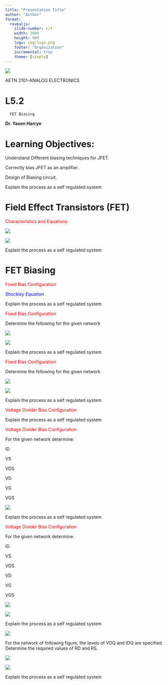 ```yaml
---
title: "Presentation Title"
author: "Author"
format: 
  revealjs:
    slide-number: c/t
    width: 1600
    height: 900
    logo: img/logo.png
    footer: "Organization"
    incremental: true
    theme: [simple]
---
```

![](l5.2-fet-biasing-img/l52-fet-biasing_0.png)

AETN 2101\-ANALOG  ELECTRONICS

# L5.2

      FET Biasing

__Dr\. Yasen Harrye__

# Learning Objectives:

Understand Different biasing techniques for JFET\.

Correctly bias JFET as an amplifier\.

Design of Biasing circuit\.

::: {.notes}

Explain the process as a self regulated system

:::

# Field Effect Transistors (FET)

<span style="color:#ff0000">Characteristics and Equations</span>

![](l5.2-fet-biasing-img/l52-fet-biasing_1.png)

![](l5.2-fet-biasing-img/l52-fet-biasing_2.png)

::: {.notes}

Explain the process as a self regulated system

:::

# FET Biasing

<span style="color:#ff0000">Fixed Bias Configuration</span>

<span style="color:#0000ff"> </span>  <span style="color:#0000ff"> _Shockley Equation_ </span>

::: {.notes}

Explain the process as a self regulated system

:::

<span style="color:#ff0000">Fixed Bias Configuration</span>

Determine the following for the given network

![](l5.2-fet-biasing-img/l52-fet-biasing_3.png)

![](l5.2-fet-biasing-img/l52-fet-biasing_4.png)

::: {.notes}

Explain the process as a self regulated system

:::

<span style="color:#ff0000">Fixed Bias Configuration</span>

Determine the following for the given network

![](l5.2-fet-biasing-img/l52-fet-biasing_5.png)

![](l5.2-fet-biasing-img/l52-fet-biasing_6.png)

::: {.notes}

Explain the process as a self regulated system

:::

<span style="color:#ff0000">Voltage Divider Bias Configuration</span>

::: {.notes}

Explain the process as a self regulated system

:::

<span style="color:#ff0000">Voltage Divider Bias Configuration</span>

For the given network determine:

ID

VS

VDS

VD

VG

VGS

![](l5.2-fet-biasing-img/l52-fet-biasing_7.png)

::: {.notes}

Explain the process as a self regulated system

:::

<span style="color:#ff0000">Voltage Divider Bias Configuration</span>

For the given network determine:

ID

VS

VDS

VD

VG

VGS

![](l5.2-fet-biasing-img/l52-fet-biasing_8.png)

![](l5.2-fet-biasing-img/l52-fet-biasing_9.png)

::: {.notes}

Explain the process as a self regulated system

:::

![](l5.2-fet-biasing-img/l52-fet-biasing_10.png)

For the network of following figure\, the levels of VDQ and IDQ are specified\. Determine the required values of RD and RS\.

![](l5.2-fet-biasing-img/l52-fet-biasing_11.png)

![](l5.2-fet-biasing-img/l52-fet-biasing_12.png)

::: {.notes}

Explain the process as a self regulated system

:::

